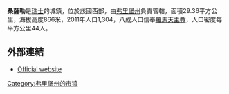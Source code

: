 '''桑薩勒'''是[[瑞士|瑞士]]的城鎮，位於該國西部，由[[弗里堡州|弗里堡州]]負責管轄，面積29.36平方公里，海拔高度866米，2011年人口1,304，八成人口信奉[[羅馬天主教|羅馬天主教]]，人口密度每平方公里44人。

==外部連結==
* [http://www.semsales.ch Official website] {{Wayback|url=http://www.semsales.ch/ |date=20110707002715 }} {{fr icon}}

{{Switzerland-geo-stub}}
[[Category:弗里堡州的市镇|Category:弗里堡州的市镇]]